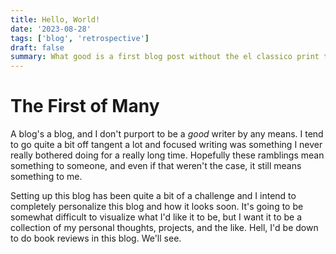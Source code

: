 ```yaml
---
title: Hello, World!
date: '2023-08-28'
tags: ['blog', 'retrospective']
draft: false
summary: What good is a first blog post without the el classico print to screen 'Hello, World'?
---
```


# The First of Many
A blog's a blog, and I don't purport to be a *good* writer by any means. I tend to go quite a bit off tangent a lot and focused writing was something I never really bothered doing for a really long time. Hopefully these ramblings mean something to someone, and even if that weren't the case, it still means something to me.

Setting up this blog has been quite a bit of a challenge and I intend to completely personalize this blog and how it looks soon. It's going to be somewhat difficult to visualize what I'd like it to be, but I want it to be a collection of my personal thoughts, projects, and the like. Hell, I'd be down to do book reviews in this blog. We'll see.
